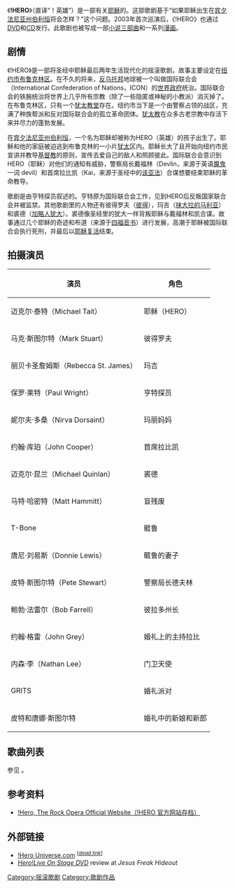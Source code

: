 {{Multiple issues|{{refimprove|time=2015-07-30}}
{{Orphan|time=2016-12-18}}}}

《'''!HERO'''》（直译“！英雄”）是一部有关[[耶稣|耶稣]]的{{le|摇滚歌剧|en:rock opera}}。这部歌剧基于“如果耶稣出生在[[宾夕法尼亚州|宾夕法尼亚州]][[伯利恒_(宾夕法尼亚州)|伯利恒]]将会怎样？”这个问题。2003年首次巡演后，《!HERO》也通过[[數碼多功能影音光碟|DVD]]和[[CD|CD]]发行。此歌剧也被写成一部[[小说|小说]][[三部曲|三部曲]]和一系列[[漫画|漫画]]。

== 剧情 ==
<span><span>《!HERO》是一部将圣经中耶稣最后两年生活现代化的摇滚歌剧。故事主要设定在[[纽约市|纽约市]][[布鲁克林区|布鲁克林区]]。在不久的将来，[[反乌托邦|反乌托邦]]地球被一个叫做国际联合会（International Confederation of Nations，ICON）的[[世界政府|世界政府]]统治。国际联合会的铁腕统治将世界上几乎所有宗教（除了一些隐匿或神秘的小教派）消灭掉了。在布鲁克林区，只有一个[[犹太会堂|犹太教堂]]存在。纽约市当下是一个由警察占领的战区，充满了种族帮派和反对国际联合会的孤立革命团体。[[犹太教|犹太教]]在众多古老宗教中存活下来并尽力的蓬勃发展。</span></span>

在[[宾夕法尼亚州|宾夕法尼亚州]][[伯利恒_(宾夕法尼亚州)|伯利恒]]，一个名为耶稣却被称为HERO（英雄）的孩子出生了。耶稣和他的家庭被迫逃到布鲁克林的一小片[[犹太|犹太]]区内。耶稣长大了且开始向纽约市民宣讲并教导[[基督教|基督教]]的原则，宣传去爱自己的敌人和照顾彼此。国际联合会意识到HERO（耶稣）对他们的通知有威胁，警察局长戴福林（Devlin，来源于英语[[魔鬼|魔鬼]]一词 devil）和首席拉比凯（Kai，来源于圣经中的[[該亞法|该亚法]]）合谋想要结束耶稣的革命教导。

歌剧是由亨特探员叙述的。亨特原为国际联合会工作，见到HERO后反叛国家联合会并被监禁。其他歌剧里的人物还有彼得罗夫（[[彼得_(使徒)|彼得]]），玛吉（[[抹大拉的馬利亞|抹大拉的马利亚]]）和裘德（[[加略人猶大|加略人犹大]]）。裘德像圣经里的犹大一样背叛耶稣与戴福林和凯合谋。故事通过几个耶稣的奇迹和布道（来源于[[四福音书|四福音书]]）进行发展，高潮于耶稣被国际联合会执行死刑，并最后以[[耶稣复活|耶稣复活]]结束。

== 拍摄演员 ==
{| class="wikitable"
! 演员
! 角色
|-
| 迈克尔·泰特（Michael Tait）
| 耶稣（HERO）
|-
| 马克·斯图尔特（Mark Stuart）
| 彼得罗夫
|-
| 丽贝卡圣詹姆斯（Rebecca St. James）
| 玛吉
|-
| 保罗·莱特（Paul Wright）
| 亨特探员
|-
| 妮尔夫·多桑（Nirva Dorsaint）
| 玛丽妈妈
|-
| 约翰·库珀（John Cooper）
| 首席拉比凯
|-
| 迈克尔·昆兰（Michael Quinlan）
| 裘德
|-
| 马特·哈密特（Matt Hammitt）
| 盲残废
|-
| T-Bone
| 睚鲁
|-
| 唐尼·刘易斯（Donnie Lewis）
| 睚鲁的妻子
|-
| 皮特·斯图尔特（Pete Stewart）
| 警察局长德夫林
|-
| 鲍勃·法雷尔（Bob Farrell）
| 彼拉多州长
|-
| 约翰·格雷（John Grey）
| 婚礼上的主持拉比
|-
| 内森·李（Nathan Lee）
| 门卫天使
|-
| GRITS
| 婚礼派对
|-
| 皮特和唐娜·斯图尔特
| 婚礼中的新娘和新郎
|}

== 歌曲列表 ==
参见 {{le|!Hero (专辑)|en:!Hero (album)}}。

== 参考资料 ==
* [http://resources.jeffroberts.com/hero/heroshows.htm !Hero, The Rock Opera Official Website（!HERO 官方网站存档）]{{Wayback|url=http://resources.jeffroberts.com/hero/heroshows.htm |date=20160116182804 }}<sup class="noprint Inline-Template" contenteditable="false"><span style="white-space: nowrap;">

== 外部链接 ==
* [http://www.herouniverse.com !]{{Wayback|url=http://www.herouniverse.com/ |date=20150727022529 }}[http://www.herouniverse.com Hero Universe.com]{{Wayback|url=http://www.herouniverse.com/ |date=20150727022529 }} <sup class="noprint Inline-Template" contenteditable="false"><span style="white-space: nowrap;">[''[[Wikipedia:失效链接|<span title=" since June 2012">dead link</span>]][[Wikipedia:失效链接|<nowiki/>]]'']</span><span style="white-space: nowrap;"></span></sup>
* ''[http://www.jesusfreakhideout.com/cdreviews/!HeroDVD.asp Hero! ]{{Wayback|url=http://www.jesusfreakhideout.com/cdreviews/!HeroDVD.asp |date=20150529022711 }}[http://www.jesusfreakhideout.com/cdreviews/!HeroDVD.asp Live On Stage DVD]{{Wayback|url=http://www.jesusfreakhideout.com/cdreviews/!HeroDVD.asp |date=20150529022711 }}'' review at ''Jesus Freak Hideout''

[[Category:摇滚歌剧|Category:摇滚歌剧]]
[[Category:歌剧作品|Category:歌剧作品]]